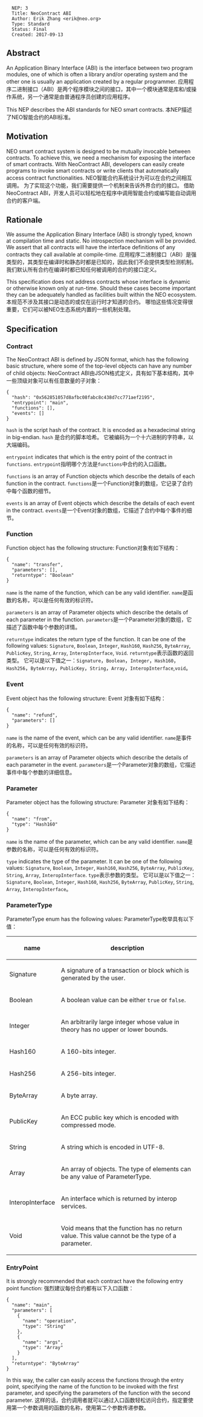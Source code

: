 <pre>
  NEP: 3
  Title: NeoContract ABI
  Author: Erik Zhang <erik@neo.org>
  Type: Standard
  Status: Final
  Created: 2017-09-13
</pre>

==Abstract==

An Application Binary Interface (ABI) is the interface between two program modules, one of which is often a library and/or operating system and the other one is usually an application created by a regular programmer.
应用程序二进制接口（ABI）是两个程序模块之间的接口，其中一个模块通常是库和/或操作系统，另一个通常是由普通程序员创建的应用程序。

This NEP describes the ABI standards for NEO smart contracts.
本NEP描述了NEO智能合约的ABI标准。

==Motivation==

NEO smart contract system is designed to be mutually invocable between contracts. To achieve this, we need a mechanism for exposing the interface of smart contracts. With NeoContract ABI, developers can easily create programs to invoke smart contracts or write clients that automatically access contract functionalities.
NEO智能合约系统设计为可以在合约之间相互调用。 为了实现这个功能，我们需要提供一个机制来告诉外界合约的接口。 借助NeoContract ABI，开发人员可以轻松地在程序中调用智能合约或编写能自动调用合约的客户端。

==Rationale==

We assume the Application Binary Interface (ABI) is strongly typed, known at compilation time and static. No introspection mechanism will be provided. We assert that all contracts will have the interface definitions of any contracts they call available at compile-time.
应用程序二进制接口（ABI）是强类型的，其类型在编译时和静态时都是已知的，因此我们不会提供类型检测机制。 我们默认所有合约在编译时都已知任何被调用的合约的接口定义。

This specification does not address contracts whose interface is dynamic or otherwise known only at run-time. Should these cases become important they can be adequately handled as facilities built within the NEO ecosystem.
本规范不涉及其接口是动态的或仅在运行时才知道的合约。 哪怕这些情况变得很重要，它们可以被NEO生态系统内置的一些机制处理。

==Specification==

===Contract===

The NeoContract ABI is defined by JSON format, which has the following basic structure, where some of the top-level objects can have any number of child objects:
NeoContract ABI由JSON格式定义，具有如下基本结构，其中一些顶级对象可以有任意数量的子对象：

<pre>
{
  "hash": "0x562851057d8afbc08fabc8c438d7cc771aef2195",
  "entrypoint": "main",
  "functions": [],
  "events": []
}
</pre>

<code>hash</code> is the script hash of the contract. It is encoded as a hexadecimal string in big-endian.
<code>hash</code> 是合约的脚本哈希。 它被编码为一个十六进制的字符串，以大端编码。

<code>entrypoint</code> indicates that which is the entry point of the contract in <code>functions</code>.
<code>entrypoint</code>指明哪个方法是<code>functions</code>中合约的入口函数。

<code>functions</code> is an array of Function objects which describe the details of each function in the contract.
<code>functions</code>是一个Function对象的数组，它记录了合约中每个函数的细节。

<code>events</code> is an array of Event objects which describe the details of each event in the contract.
<code>events</code>是一个Event对象的数组，它描述了合约中每个事件的细节。

===Function===

Function object has the following structure:
Function对象有如下结构：

<pre>
{
  "name": "transfer",
  "parameters": [],
  "returntype": "Boolean"
}
</pre>

<code>name</code> is the name of the function, which can be any valid identifier.
<code>name</code>是函数的名称，可以是任何有效的标识符。

<code>parameters</code> is an array of Parameter objects which describe the details of each parameter in the function.
<code> parameters </code>是一个Parameter对象的数组，它描述了函数中每个参数的详情。

<code>returntype</code> indicates the return type of the function. It can be one of the following values: <code>Signature</code>, <code>Boolean</code>, <code>Integer</code>, <code>Hash160</code>, <code>Hash256</code>, <code>ByteArray</code>, <code>PublicKey</code>, <code>String</code>, <code>Array</code>, <code>InteropInterface</code>, <code>Void</code>.
<code> returntype </code>表示函数的返回类型。 它可以是以下值之一：<code> Signature </code>，<code> Boolean </code>，<code> Integer </code>，<code> Hash160 </code>，<code> Hash256 </code>，<code> ByteArray </code>，<code> PublicKey </code>，<code> String </code>，<code> Array </code>，<code> InteropInterface </code>,<code>void</code>。

===Event===

Event object has the following structure:
Event 对象有如下结构：
<pre>
{
  "name": "refund",
  "parameters": []
}
</pre>

<code>name</code> is the name of the event, which can be any valid identifier.
<code> name </code>是事件的名称，可以是任何有效的标识符。

<code>parameters</code> is an array of Parameter objects which describe the details of each parameter in the event.
<code> parameters </code>是一个Parameter对象的数组，它描述事件中每个参数的详细信息。

===Parameter===

Parameter object has the following structure:
Parameter 对象有如下结构：

<pre>
{
  "name": "from",
  "type": "Hash160"
}
</pre>

<code>name</code> is the name of the parameter, which can be any valid identifier.
<code> name </code>是参数的名称，可以是任何有效的标识符。

<code>type</code> indicates the type of the parameter. It can be one of the following values: <code>Signature</code>, <code>Boolean</code>, <code>Integer</code>, <code>Hash160</code>, <code>Hash256</code>, <code>ByteArray</code>, <code>PublicKey</code>, <code>String</code>, <code>Array</code>, <code>InteropInterface</code>.
<code> type </code>表示参数的类型。 它可以是以下值之一：<code>Signature</code>, <code>Boolean</code>, <code>Integer</code>, <code>Hash160</code>, <code>Hash256</code>, <code>ByteArray</code>, <code>PublicKey</code>, <code>String</code>, <code>Array</code>, <code>InteropInterface</code>。

===ParameterType===

ParameterType enum has the following values:
ParameterType枚举具有以下值：

{|
!name
!description
|-
| Signature
| A signature of a transaction or block which is generated by the user.
| 由用户生成的交易或块的签名。
|-
| Boolean
| A boolean value can be either <code>true</code> or <code>false</code>.
| 布尔值可以是<code> true </code>或<code> false </code>。
|-
| Integer
| An arbitrarily large integer whose value in theory has no upper or lower bounds.
| 一个理论值没有上限或下限的任意大的整数。
|-
| Hash160
| A 160-bits integer.
| 一个160字节整形
|-
| Hash256
| A 256-bits integer.
| 一个256字节整形
|-
| ByteArray
| A byte array.
| 一个字节数组
|-
| PublicKey
| An ECC public key which is encoded with compressed mode.
| 用压缩模式编码的ECC公钥。
|-
| String
| A string which is encoded in UTF-8.
| UTF-8编码的字符串。
|-
| Array
| An array of objects. The type of elements can be any value of ParameterType.
| 对象数组。 元素的类型可以是ParameterType的任何值。
|-
| InteropInterface
| An interface which is returned by interop services.
| 互操作服务返回的接口。
|-
| Void
| Void means that the function has no return value. This value cannot be the type of a parameter.
| Void表示该函数没有返回值。 该值不能是参数的类型。
|}

===EntryPoint===

It is strongly recommended that each contract have the following entry point function:
强烈建议每份合约都有以下入口函数：

<pre>
{
  "name": "main",
  "parameters": [
    {
      "name": "operation",
      "type": "String"
    },
    {
      "name": "args",
      "type": "Array"
    }
  ],
  "returntype": "ByteArray"
}
</pre>

In this way, the caller can easily access the functions through the entry point, specifying the name of the function to be invoked with the first parameter, and specifying the parameters of the function with the second parameter.
这样的话，合约调用者就可以通过入口函数轻松访问合约，指定要使用第一个参数调用的函数的名称，使用第二个参数传递参数。
